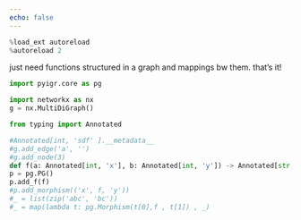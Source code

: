```yaml
---
echo: false
---
```

```python
%load_ext autoreload
%autoreload 2
```

just need functions structured in a graph
and mappings bw them.
that's it!

```python
import pyigr.core as pg

import networkx as nx
g = nx.MultiDiGraph()

from typing import Annotated

#Annotated[int, 'sdf' ].__metadata__
#g.add_edge('a', '')
#g.add_node(3)
def f(a: Annotated[int, 'x'], b: Annotated[int, 'y']) -> Annotated[str, 'z']: ...
p = pg.PG() 
p.add_f(f)
#p.add_morphism(('x', f, 'y'))
#_ = list(zip('abc', 'bc'))
#_ = map(lambda t: pg.Morphism(t[0],f , t[1]) , _)
```
